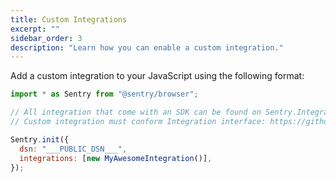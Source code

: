 ```yaml
---
title: Custom Integrations
excerpt: ""
sidebar_order: 3
description: "Learn how you can enable a custom integration."
---
```


Add a custom integration to your JavaScript using the following format:

```javascript
import * as Sentry from "@sentry/browser";

// All integration that come with an SDK can be found on Sentry.Integrations object
// Custom integration must conform Integration interface: https://github.com/getsentry/sentry-javascript/blob/master/packages/types/src/integration.ts

Sentry.init({
  dsn: "___PUBLIC_DSN___",
  integrations: [new MyAwesomeIntegration()],
});
```
